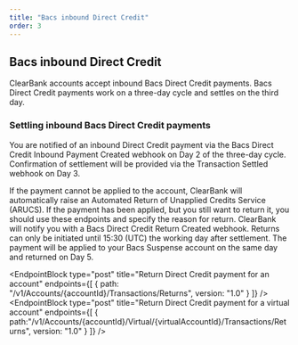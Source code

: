 ```yaml
---
title: "Bacs inbound Direct Credit"
order: 3
---
```



## Bacs inbound Direct Credit

ClearBank accounts accept inbound Bacs Direct Credit payments. Bacs Direct Credit payments work on a three-day cycle and settles on the third day.

### Settling inbound Bacs Direct Credit payments

You are notified of an inbound Direct Credit payment via the Bacs Direct Credit Inbound Payment Created webhook on Day 2 of the three-day cycle.
Confirmation of settlement will be provided via the Transaction Settled webhook on Day 3.

If the payment cannot be applied to the account, ClearBank will automatically raise an Automated Return of Unapplied Credits Service (ARUCS).
If the payment has been applied, but you still want to return it, you should use these endpoints and specify the reason for return.
ClearBank will notify you with a Bacs Direct Credit Return Created webhook.
Returns can only be initiated until 15:30 (UTC) the working day after settlement. The payment will be applied to your Bacs Suspense account on the same day and returned on Day 5.

<EndpointBlock
  type="post"
  title="Return Direct Credit payment for an account"
  endpoints={[
    {
      path: "/v1/Accounts/{accountId}/Transactions/Returns",
      version: "1.0"
    }
  ]}
/>
<EndpointBlock
  type="post"
  title="Return Direct Credit payment for a virtual account"
  endpoints={[
    {
      path:"/v1/Accounts/{accountId}/Virtual/{virtualAccountId}/Transactions/Returns",
      version: "1.0"
    }
  ]}
/>
